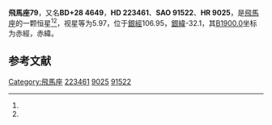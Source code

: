 {{Starbox begin
| name = 飛馬座79
}}
{{Starbox observe
| epoch = [[J2000.0|J2000.0]]
| constell = [[飛馬座|飛馬座]]<ref name=SIMBAD>{{cite web
 | url=http://simbad.u-strasbg.fr/simbad/sim-id?Ident=HR+9025
 | title =Pulsating variable Star
 | publisher=Centre de Données astronomiques de Strasbourg
 | work=SIMBAD
 | accessdate=2012-07-13}}</ref><ref name=DATA>{{cite web
 | url=http://vizier.u-strasbg.fr/viz-bin/VizieR-5?-out.add=.&-source=5050&-corr=PK=HR&-out.max=9999&HR=9025
 | title=VizieR Detailed Page
 | accessdate=2012-07-13
 | archive-date=2016-03-04
 | archive-url=https://web.archive.org/web/20160304211626/http://vizier.u-strasbg.fr/viz-bin/VizieR-5?-out.add=.&-source=5050&-corr=PK=HR&-out.max=9999&HR=9025
 | dead-url=no
 }}</ref>
| 星官 = 
| ra = {{RA|23|49|39.4}}<ref name=SIMBAD /><ref name=DATA />
| dec = {{DEC|+28|50|33}}<ref name=SIMBAD /><ref name=DATA />
| appmag_v = 5.97<ref name=SIMBAD /><ref name=DATA />
}}
{{Starbox character
| class = A2m<ref name=SIMBAD /><ref name=DATA />
| b-v = 0.19<ref name=SIMBAD /><ref name=DATA />
| u-b = 0.13<ref name=SIMBAD /><ref name=DATA />
| r-i = <ref name=SIMBAD /><ref name=DATA />
| variable = 
}}
{{Starbox astrometry
| radial_v = 0.13
| prop_mo_ra = -4
| parallax = 
| p_error = 
}}
{{Starbox catalog
| names =BD+28 4649，[[SAO星表|SAO]] 91522，[[HD星表|HD]] 223461，[[HR星表|HR]] 9025}}
{{Starbox reference |Simbad=HR+9025}}
{{Starbox end}}

'''飛馬座79'''，又名'''BD+28 4649'''，'''HD 223461'''、'''SAO 91522'''、'''HR 9025'''，是[[飛馬座|飛馬座]]的一颗恒星<ref name=SIMBAD /><ref name=DATA />，视星等为5.97，位于[[銀道座標系|銀經]]106.95，[[銀道座標系|銀緯]]-32.1，其[[B1900.0|B1900.0]]坐标为赤經{{RA|23|44|35.6}}，赤緯{{DEC|+28|-32.1|9}}。

== 参考文献 ==
{{reflist}}

{{飞马座恒星}}

[[Category:飛馬座|Category:飛馬座]]
[[Category:HD和HDE天體|223461]]
[[Category:HR天體|9025]]
[[Category:SAO天體|91522]]


{{star-stub}}